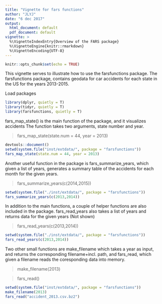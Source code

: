 ```yaml
---
title: "Vignette for fars functions"
author: "JLYJ"
date: "6 dec 2017"
output:
  html_document: default
  pdf_document: default
vignette: >
  %\VignetteIndexEntry{Overview of the FARS package}
  %\VignetteEngine{knitr::rmarkdown}
  %\VignetteEncoding{UTF-8}
---
```


```r
knitr::opts_chunk$set(echo = TRUE)
```

This vignette serves to illustrate how to use the farsfunctions package. The farsfunctions package, contains geodata for car accidents for each state in the US for the years 2013-2015. 

Load packages
```r
library(dplyr, quietly = T)
library(tidyr, quietly = T)
library(farsfunctions, quietly = T)
```
fars_map_state() is the main function of the package, and it visualizes accidents The function takes two arguments, state number and year.

> fars_map_state(state.num = 44, year = 2013)

```r
devtools::document()
setwd(system.file("inst/extdata/", package = "farsfunctions"))
fars_map_state(state.num = 44, year = 2013)
```

Another useful function in the package is fars_summarize_years, which given a list of years, generates a summary table of the accidents for each month for the given years.

> fars_summarize_years(c(2014,2015))

```r
setwd(system.file("./inst/extdata/", package = "farsfunctions"))
fars_summarize_years(c(2013,2014))
```


In addition to the main functions, a couple of helper functions are also included in the package.
fars_read_years also takes a list of years and returns data for the given years (Not shown)

> fars_read_years(c(2013,2014))

```r
setwd(system.file("./inst/extdata/", package = "farsfunctions"))
fars_read_years(c(2013,2014))
```

Two other small functions are make_filename which takes a year as input, and returns the corresponding filename+incl. path, and fars_read, which given a filename reads the coresponding data into memory.

> make_filename(2013) 

> fars_read()


```r
setwd(system.file("inst/extdata/", package = "farsfunctions"))
make_filename(2013)
fars_read("accident_2013.csv.bz2")
```




